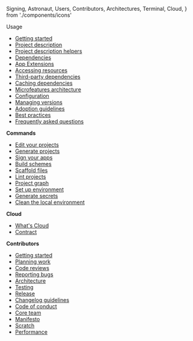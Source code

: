   Signing,
  Astronaut,
  Users,
  Contributors,
  Architectures,
  Terminal,
  Cloud,
} from './components/icons'

<Users /> <DocTitle>Usage</DocTitle>

- [Getting started](/docs/usage/getting-started/)
- [Project description](/docs/usage/project-description/)
- [Project description helpers](/docs/usage/helpers/)
- [Dependencies](/docs/usage/dependencies/)
- [App Extensions](/docs/usage/app-extensions/)
- [Accessing resources](/docs/usage/resources/)
- [Third-party dependencies](/docs/usage/third-party-dependencies/)
- [Caching dependencies](/docs/usage/caching/)
- [Microfeatures architecture](/docs/usage/microfeatures/)
- [Configuration](/docs/usage/config/)
- [Managing versions](/docs/usage/managing-versions/)
- [Adoption guidelines](/docs/usage/adoption-guidelines/)
- [Best practices](/docs/usage/best-practices/)
- [Frequently asked questions](/docs/usage/faq/)

<Terminal /> <b>Commands</b>

- [Edit your projects](/docs/commands/edit/)
- [Generate projects](/docs/commands/generate/)
- [Sign your apps](/docs/commands/signing/)
- [Build schemes](/docs/commands/build/)
- [Scaffold files](/docs/commands/scaffold/)
- [Lint projects](/docs/commands/lint/)
- [Project graph](/docs/commands/graph/)
- [Set up environment](/docs/commands/up/)
- [Generate secrets](/docs/commands/secret/)
- [Clean the local environment](/docs/commands/clean/)

<Cloud /> <b>Cloud</b>

- [What's Cloud](/docs/cloud/cloud/)
- [Contract](/docs/cloud/contract/)

<Contributors /> <b>Contributors</b>

- [Getting started](/docs/contribution/getting-started/)
- [Planning work](/docs/contribution/planning-work/)
- [Code reviews](/docs/contribution/code-reviews/)
- [Reporting bugs](/docs/contribution/reporting-bugs/)
- [Architecture](/docs/contribution/architecture/)
- [Testing](/docs/contribution/testing-strategy/)
- [Release](/docs/contribution/release/)
- [Changelog guidelines](/docs/contribution/changelog-guidelines/)
- [Code of conduct](/docs/contribution/code-of-conduct/)
- [Core team](/docs/contribution/core-team/)
- [Manifesto](/docs/contribution/manifesto/)
- [Scratch](/docs/contribution/scratch/)
- [Performance](/docs/contribution/performance/)
